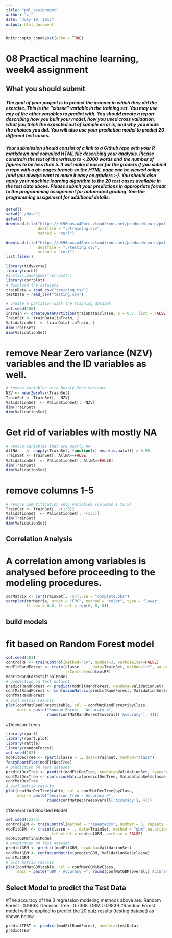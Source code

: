 ```yaml
---
title: "pml_assignment"
author: "zj"
date: "July 19, 2017"
output: html_document
---
```


```r
knitr::opts_chunk$set(echo = TRUE)
```
# 08 Practical machine learning, week4 assignment

## What you should submit
###
##### The goal of your project is to predict the manner in which they did the exercise. This is the “classe” variable in the training set. You may use any of the other variables to predict with. You should create a report describing how you built your model, how you used cross validation, what you think the expected out of sample error is, and why you made the choices you did. You will also use your prediction model to predict 20 different test cases.
###
##### Your submission should consist of a link to a Github repo with your R markdown and compiled HTML file describing your analysis. Please constrain the text of the writeup to < 2000 words and the number of figures to be less than 5. It will make it easier for the graders if you submit a repo with a gh-pages branch so the HTML page can be viewed online (and you always want to make it easy on graders :-). You should also apply your machine learning algorithm to the 20 test cases available in the test data above. Please submit your predictions in appropriate format to the programming assignment for automated grading. See the programming assignment for additional details.
```r
getwd()
setwd("./data")
getwd()
download.file("https://d396qusza40orc.cloudfront.net/predmachlearn/pml-training.csv",
              destfile = "./training.csv", 
              method = "curl")

download.file("https://d396qusza40orc.cloudfront.net/predmachlearn/pml-testing.csv",
              destfile = "./testing.csv", 
              method = "curl")
list.files()
```

```r
library(tidyverse)
library(caret)
#install.packages("corrplot")
library(corrplot)
# download the datasets
trainData = read_csv("training.csv")
testData = read_csv("testing.csv")
```

```r
# create a partition with the training dataset 
set.seed(100) 
inTrain <- createDataPartition(trainData$classe, p = 0.7, list = FALSE)
TrainSet <- trainData[inTrain, ]
ValidationSet  <- trainData[-inTrain, ]
dim(TrainSet)
dim(ValidationSet)
```
# remove Near Zero variance (NZV) variables and the ID variables as well.
```r
# remove variables with Nearly Zero Variance
NZV <- nearZeroVar(TrainSet)
TrainSet <- TrainSet[, -NZV]
ValidationSet  <- ValidationSet[, -NZV]
dim(TrainSet)
dim(ValidationSet)
```
# Get rid of variables with mostly NA
```r
# remove variables that are mostly NA
AllNA    <- sapply(TrainSet, function(x) mean(is.na(x))) > 0.95
TrainSet <- TrainSet[, AllNA==FALSE]
ValidationSet  <- ValidationSet[, AllNA==FALSE]
dim(TrainSet)
dim(ValidationSet)
```
# remove columns 1-5
```r
# remove identification only variables (columns 1 to 5)
TrainSet <- TrainSet[, -(1:5)]
ValidationSet  <- ValidationSet[, -(1:5)]
dim(TrainSet)
dim(ValidationSet)
```
## Correlation Analysis

# A correlation among variables is analysed before proceeding to the modeling procedures.
```r

corMatrix <- cor(TrainSet[, -54],use = "complete.obs")
corrplot(corMatrix, order = "FPC", method = "color", type = "lower", 
         tl.cex = 0.8, tl.col = rgb(0, 0, 0))
```

## build models
# fit based on Random Forest model 
```r
set.seed(101)
controlRF <- trainControl(method="cv", number=3, verboseIter=FALSE)
modFitRandForest <- train(classe ~ ., data=TrainSet, method="rf", na.action = na.omit,
                          trControl=controlRF)
modFitRandForest$finalModel
# prediction on Test dataset
predictRandForest <- predict(modFitRandForest, newdata=ValidationSet)
confMatRandForest <- confusionMatrix(predictRandForest, ValidationSet$classe)
confMatRandForest
# plot matrix results
plot(confMatRandForest$table, col = confMatRandForest$byClass, 
     main = paste("Random Forest - Accuracy =",
                  round(confMatRandForest$overall['Accuracy'], 4)))

```
#Decision Trees
```r
library(rpart)
library(rpart.plot)
library(rattle)
library(randomForest)
set.seed(102)
modFitDecTree <- rpart(classe ~ ., data=TrainSet, method="class")
fancyRpartPlot(modFitDecTree)
# prediction on Test dataset
predictDecTree <- predict(modFitDecTree, newdata=ValidationSet, type="class")
confMatDecTree <- confusionMatrix(predictDecTree, ValidationSet$classe)
confMatDecTree
# plot matrix results
plot(confMatDecTree$table, col = confMatDecTree$byClass, 
     main = paste("Decision Tree - Accuracy =",
                  round(confMatDecTree$overall['Accuracy'], 4)))
```
#Generalized Boosted Model
```r
set.seed(12345)
controlGBM <- trainControl(method = "repeatedcv", number = 5, repeats = 1)
modFitGBM  <- train(classe ~ ., data=TrainSet, method = "gbm",na.action = na.omit,
                    trControl = controlGBM, verbose = FALSE)
modFitGBM$finalModel
# prediction on Test dataset
predictGBM <- predict(modFitGBM, newdata=ValidationSet)
confMatGBM <- confusionMatrix(predictGBM, ValidationSet$classe)
confMatGBM
# plot matrix results
plot(confMatGBM$table, col = confMatGBM$byClass, 
     main = paste("GBM - Accuracy =", round(confMatGBM$overall['Accuracy'], 4)))
```

## Select Model to predict the Test Data

#The accuracy of the 3 regression modeling methods above are:    Random Forest : 0.9963. Decision Tree : 0.7368.     GBM : 0.9839
#Random Forest model will be applied to predict the 20 quiz results (testing dataset) as shown below.
```r
predictTEST <- predict(modFitRandForest, newdata=testData)
predictTEST

```













